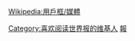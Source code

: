 {{Userbox
  |id=<!--注意合理使用之规定：“绝对不能将“合理使用”之图片，放入个人的用户页面进行展示。”-->
  |id-c=#00FFFF
  |info=这个用户喜欢阅读[[法国]]的[[世界报 (法国)|世界报]]。
  |info-c=#E6E6FA
  |border-c=#FFFFFF
}} <includeonly>[[Category:喜欢阅读世界报的维基人]]</includeonly><noinclude>{{Clear}}[[Wikipedia:用戶框/媒體]]
[[Category:媒體用戶框模板|報]]
</noinclude>